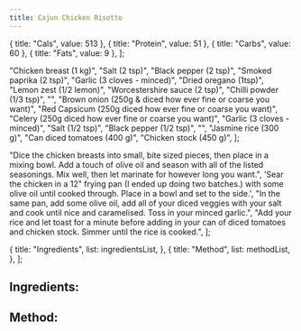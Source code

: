 ```yaml
---
title: Cajun Chicken Risotto
---
```




  { title: "Cals", value: 513 },
  { title: "Protein", value: 51 },
  { title: "Carbs", value: 60 },
  { title: "Fats", value: 9 },
];

  "Chicken breast (1 kg)",
  "Salt (2 tsp)",
  "Black pepper (2 tsp)",
  "Smoked paprika (2 tsp)",
  "Garlic (3 cloves - minced)",
  "Dried oregano (1tsp)",
  "Lemon zest (1/2 lemon)",
  "Worcestershire sauce (2 tsp)",
  "Chilli powder (1/3 tsp)",
  "",
  "Brown onion (250g & diced how ever fine or coarse you want)",
  "Red Capsicum (250g diced how ever fine or coarse you want)",
  "Celery (250g diced how ever fine or coarse you want)",
  "Garlic (3 cloves - minced)",
  "Salt (1/2 tsp)",
  "Black pepper (1/2 tsp)",
  "",
  "Jasmine rice (300 g)",
  "Can diced tomatoes (400 g)",
  "Chicken stock (450 g)",
];

  "Dice the chicken breasts into small, bite sized pieces, then place in a mixing bowl. Add a touch of olive oil and season with all of the listed seasonings. Mix well, then let marinate for however long you want.",
  'Sear the chicken in a 12" frying pan (I ended up doing two batches.) with some olive oil until cooked through. Place in a bowl and set to the side.',
  "In the same pan, add some olive oil, add all of your diced veggies with your salt and cook until nice and caramelised. Toss in your minced garlic.",
  "Add your rice and let toast for a minute before adding in your can of diced tomatoes and chicken stock. Simmer until the rice is cooked.",
];

<Heading title="Cajun Chicken Risotto" />

<Macros macros={macros} />

  {
    title: "Ingredients",
    list: ingredientsList,
  },
  {
    title: "Method",
    list: methodList,
  },
];

<div class="md:hidden">
  <Switch items={ingredientsAndMethodLists} />
</div>

<div class="hidden md:flex md:justify-between md:gap-x-10">
  <div class="flex flex-col gap-y-2">
    <h2 class="text-3xl">Ingredients:</h2>
    <List type="unordered" list={ingredientsList} />
  </div>
  <div class="flex flex-col gap-y-2">
    <h2 class="text-3xl">Method:</h2>
    <List type="ordered" list={methodList} />
  </div>
</div>
